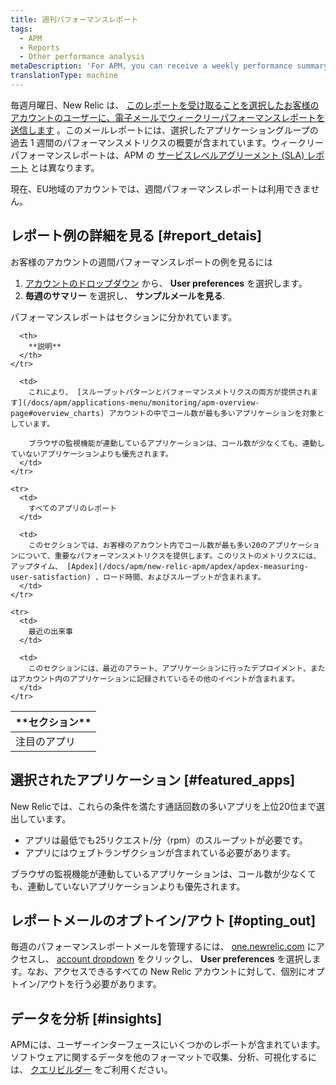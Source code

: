 ```yaml
---
title: 週刊パフォーマンスレポート
tags:
  - APM
  - Reports
  - Other performance analysis
metaDescription: 'For APM, you can receive a weekly performance summary report via email.'
translationType: machine
---
```


毎週月曜日、New Relic は、 [このレポートを受け取ることを選択したお客様のアカウントのユーザーに、電子メールでウィークリーパフォーマンスレポートを送信します](/docs/subscriptions/account-email-settings) 。このメールレポートには、選択したアプリケーショングループの過去 1 週間のパフォーマンスメトリクスの概要が含まれています。ウィークリーパフォーマンスレポートは、APM の [サービスレベルアグリーメント (SLA) レポート](/docs/apm/reports/service-level-agreements/apm-sla-reports) とは異なります。

<Callout variant="important">
  現在、EU地域のアカウントでは、週間パフォーマンスレポートは利用できません。
</Callout>

## レポート例の詳細を見る [#report_detais]

お客様のアカウントの週間パフォーマンスレポートの例を見るには

1. [アカウントのドロップダウン](/docs/accounts-partnerships/education/getting-started-new-relic/glossary#account-dropdown) から、 **User preferences** を選択します。
2. **毎週のサマリー** を選択し、 **サンプルメールを見る**.

パフォーマンスレポートはセクションに分かれています。

<table>
  <thead>
    <tr>
      <th width={200}>
        **セクション**
      </th>

      <th>
        **説明**
      </th>
    </tr>
  </thead>

  <tbody>
    <tr>
      <td>
        注目のアプリ
      </td>

      <td>
        これにより、 [スループットパターンとパフォーマンスメトリクスの両方が提供されます](/docs/apm/applications-menu/monitoring/apm-overview-page#overview_charts) アカウントの中でコール数が最も多いアプリケーションを対象としています。

        ブラウザの監視機能が連動しているアプリケーションは、コール数が少なくても、連動していないアプリケーションよりも優先されます。
      </td>
    </tr>

    <tr>
      <td>
        すべてのアプリのレポート
      </td>

      <td>
        このセクションでは、お客様のアカウント内でコール数が最も多い20のアプリケーションについて、重要なパフォーマンスメトリクスを提供します。このリストのメトリクスには、アップタイム、 [Apdex](/docs/apm/new-relic-apm/apdex/apdex-measuring-user-satisfaction) 、ロード時間、およびスループットが含まれます。
      </td>
    </tr>

    <tr>
      <td>
        最近の出来事
      </td>

      <td>
        このセクションには、最近のアラート、アプリケーションに行ったデプロイメント、またはアカウント内のアプリケーションに記録されているその他のイベントが含まれます。
      </td>
    </tr>
  </tbody>
</table>

## 選択されたアプリケーション [#featured_apps]

New Relicでは、これらの条件を満たす通話回数の多いアプリを上位20位まで選出しています。

* アプリは最低でも25リクエスト/分（rpm）のスループットが必要です。
* アプリにはウェブトランザクションが含まれている必要があります。

ブラウザの監視機能が連動しているアプリケーションは、コール数が少なくても、連動していないアプリケーションよりも優先されます。

## レポートメールのオプトイン/アウト [#opting_out]

毎週のパフォーマンスレポートメールを管理するには、 [one.newrelic.com](https://one.newrelic.com) にアクセスし、 [account dropdown](/docs/accounts-partnerships/education/getting-started-new-relic/glossary#account-dropdown) をクリックし、 **User preferences** を選択します。なお、アクセスできるすべての New Relic アカウントに対して、個別にオプトイン/アウトを行う必要があります。

## データを分析 [#insights]

APMには、ユーザーインターフェースにいくつかのレポートが含まれています。ソフトウェアに関するデータを他のフォーマットで収集、分析、可視化するには、 [クエリビルダー](/docs/query-your-data/explore-query-data/query-builder/introduction-query-builder) をご利用ください。
